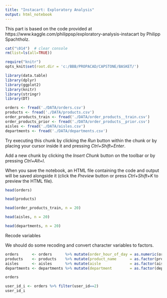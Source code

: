 ---
title: "Instacart: Exploratory Analysis"
output: html_notebook
---

This part is based on the code provided at https://www.kaggle.com/philippsp/exploratory-analysis-instacart by Philipp Spachtholz. 

```{r "setup", include=FALSE}

cat("\014")  # clear console
rm(list=ls(all=TRUE))

require("knitr")
opts_knit$set(root.dir = 'c:/BBB/PROPACAD/CAPSTONE/BASKET/')
```


```{r}
library(data.table)
library(dplyr)
library(ggplot2)
library(knitr)
library(stringr)
library(DT)

orders <- fread('./DATA/orders.csv')
products <- fread('./DATA/products.csv')
order_products_train <- fread('./DATA/order_products__train.csv')
order_products_prior <- fread('./DATA/order_products__prior.csv')
aisles <- fread('./DATA/aisles.csv')
departments <- fread('./DATA/departments.csv')
```

Try executing this chunk by clicking the *Run* button within the chunk or by placing your cursor inside it and pressing *Ctrl+Shift+Enter*. 

Add a new chunk by clicking the *Insert Chunk* button on the toolbar or by pressing *Ctrl+Alt+I*.

When you save the notebook, an HTML file containing the code and output will be saved alongside it (click the *Preview* button or press *Ctrl+Shift+K* to preview the HTML file).

```{r}
head(orders)
```

```{r}
head(products)
```


```{r}
head(order_products_train, n = 20)
```
```{r}
head(aisles, n = 20)
```

```{r}
head(departments, n = 20)
```

Recode variables

We should do some recoding and convert character variables to factors.

```{r}
orders      <- orders      %>% mutate(order_hour_of_day = as.numeric(order_hour_of_day), eval_set = as.factor(eval_set))
products    <- products    %>% mutate(product_name      = as.factor(product_name))
aisles      <- aisles      %>% mutate(aisle             = as.factor(aisle))
departments <- departments %>% mutate(department        = as.factor(department))
```

```{r}
orders
```


```{r}
user_id_i <- orders %>% filter(user_id==2)
user_id_i
```